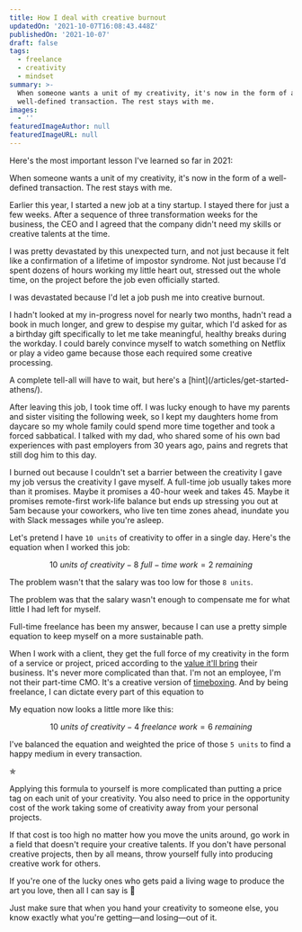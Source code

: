 ```yaml
---
title: How I deal with creative burnout
updatedOn: '2021-10-07T16:08:43.448Z'
publishedOn: '2021-10-07'
draft: false
tags:
  - freelance
  - creativity
  - mindset
summary: >-
  When someone wants a unit of my creativity, it's now in the form of a 
  well-defined transaction. The rest stays with me.
images:
  - ''
featuredImageAuthor: null
featuredImageURL: null
---
```


Here's the most important lesson I've learned so far in 2021:

<Statement>
  When someone wants a unit of my creativity, it's now in the form of a well-defined transaction.
  The rest stays with me.
</Statement>

Earlier this year, I started a new job at a tiny startup. I stayed there for just a few weeks. After a sequence of three
transformation weeks for the business, the CEO and I agreed that the company didn't need my skills or creative talents
at the time.

I was pretty devastated by this unexpected turn, and not just because it felt like a confirmation of a lifetime of
impostor syndrome. Not just because I'd spent dozens of hours working my little heart out, stressed out the whole time,
on the project before the job even officially started.

<Statement>I was devastated because I'd let a job push me into creative burnout.</Statement>

I hadn't looked at my in-progress novel for nearly two months, hadn't read a book in much longer, and grew to despise my
guitar, which I'd asked for as a birthday gift specifically to let me take meaningful, healthy breaks during the
workday. I could barely convince myself to watch something on Netflix or play a video game because those each required
some creative processing.

<Aside>
  A complete tell-all will have to wait, but here's a [hint](/articles/get-started-athens/).
</Aside>

After leaving this job, I took time off. I was lucky enough to have my parents and sister visiting the following week,
so I kept my daughters home from daycare so my whole family could spend more time together and took a forced sabbatical.
I talked with my dad, who shared some of his own bad experiences with past employers from 30 years ago, pains and
regrets that still dog him to this day.

I burned out because I couldn't set a barrier between the creativity I gave my job versus the creativity I gave myself.
A full-time job usually takes more than it promises. Maybe it promises a 40-hour week and takes 45. Maybe it promises
remote-first work-life balance but ends up stressing you out at 5am because your coworkers, who live ten time zones
ahead, inundate you with Slack messages while you're asleep.

Let's pretend I have `10 units` of creativity to offer in a single day. Here's the equation when I worked this job:

$$
10 {\ units\ of\ creativity} - 8 {\ full-time\ work} = 2 {\ remaining}
$$

The problem wasn't that the salary was too low for those `8 units`.

<Statement>

The problem was that the salary wasn't enough to compensate me for what little I had left for myself.

</Statement>

Full-time freelance has been my answer, because I can use a pretty simple equation to keep myself on a more sustainable
path.

When I work with a client, they get the full force of my creativity in the form of a service or project, priced
according to the [value it'll bring](/articles/understand-your-value) their business. It's never more complicated than
that. I'm not an employee, I'm not their part-time CMO. It's a creative version of
[timeboxing](https://en.wikipedia.org/wiki/Timeboxing). And by being freelance, I can dictate every part of this
equation to

My equation now looks a little more like this:

$$
10 {\ units\ of\ creativity} - 4 {\ freelance\ work} = 6 {\ remaining}
$$

I've balanced the equation and weighted the price of those `5 units` to find a happy medium in every transaction.

✯

Applying this formula to yourself is more complicated than putting a price tag on each unit of your creativity. You also
need to price in the opportunity cost of the work taking some of creativity away from your personal projects.

If that cost is too high no matter how you move the units around, go work in a field that doesn't require your creative
talents. If you don't have personal creative projects, then by all means, throw yourself fully into producing creative
work for others.

If you're one of the lucky ones who gets paid a living wage to produce the art you love, then all I can say is 👏

Just make sure that when you hand your creativity to someone else, you know exactly what you're getting—and losing—out
of it.

